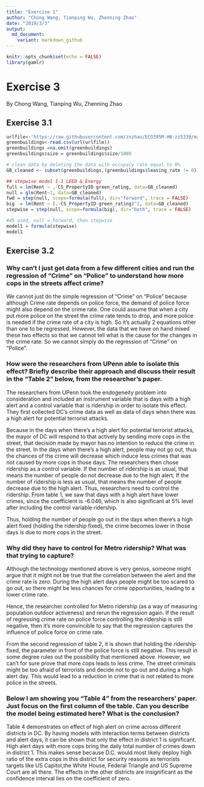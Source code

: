```yaml
---
title: "Exercise 1"
author: "Chong Wang, Tianping Wu, Zhenning Zhao"
date: "2019/3/3"
output:
  md_document:
    variant: markdown_github
---
```

```r
knitr::opts_chunk$set(echo = FALSE)
library(gamlr)
```

# Exercise 3
By Chong Wang, Tianping Wu, Zhenning Zhao

## Exercise 3.1

```r
urlfile<-'https://raw.githubusercontent.com/znzhao/ECO395M-HW-zz5339/master/HW1/greenbuildings.csv'
greenbuildings<-read.csv(url(urlfile))
greenbuildings =na.omit(greenbuildings)
greenbuildings$size = greenbuildings$size/1000

# clean data by deleting the data with occupacy rate equal to 0%
GB_cleaned <- subset(greenbuildings,(greenbuildings$leasing_rate != 0))
```

```r
## stepwise model 1.1 LEED & Energy
full = lm(Rent ~ .-CS_PropertyID-green_rating, data=GB_cleaned)
null = glm(Rent~1, data=GB_cleaned)
fwd = step(null, scope=formula(full), dir="forward", trace = FALSE)
big  = lm(Rent ~ (.-CS_PropertyID-green_rating)^2, data=GB_cleaned)
stepwise = step(null, scope=formula(big), dir="both", trace = FALSE)

#45 used, null = Forward, then stepwise 
model1 = formula(stepwise)
model1
```


## Exercise 3.2

### Why can’t I just get data from a few different cities and run the regression of “Crime” on “Police” to understand how more cops in the streets affect crime?

We cannot just do the simple regression of  “Crime” on “Police” because although Crime rate depends on police force, the demand of police force might also depend on the crime rate. One could assume that when a city put more police on the street the crime rate tends to drop, and more police is needed if the crime rate of a city is high. So it’s actually 2 equations other than one to be regressed. However, the data that we have on hand mixed these two effects so that we cannot tell what is the cause for the changes in the crime rate. So we cannot simply do the regression of “Crime” on “Police”.

### How were the researchers from UPenn able to isolate this effect? Briefly describe their approach and discuss their result in the “Table 2” below, from the researcher's paper.

The researchers from UPenn took the endogeneity problem into consideration and included an instrument variable that is days with a high alert and a control variable that is ridership in order to isolate this effect. They first collected DC’s crime data as well as data of days when there was a high alert for potential terrorist attacks.

Because in the days when there’s a high alert for potential terrorist attacks, the mayor of DC will respond to that actively by sending more cops in the street, that decision made by mayor has no intention to reduce the crime in the street. In the days when there’s a high alert, people may not go out, thus the chances of the crime will decrease which induce less crimes that was not caused by more cops in those days. The researchers then chose ridership as a control variable. If the number of ridership is as usual, that means the number of people do not decrease due to the high alert;  If the number of ridership is less as usual, that means the number of people decrease due to the high alert. Thus, researchers need to control the ridership. From table 1, we saw that days with a high alert have lower crimes, since the coefficient is -6.046, which is also significant at 5% level after including the control variable ridership. 

Thus, holding the number of people go out in the days when there’s a high alert fixed (holding the ridership fixed), the crime becomes lower in those days is due to more cops in the street.

### Why did they have to control for Metro ridership? What was that trying to capture?

Although the technology mentioned above is very genius, someone might argue that it might not be true that the correlation between the alert and the crime rate is zero. During the high alert days people might be too scared to go out, so there might be less chances for crime opportunities, leading to a lower crime rate. 

Hence, the researcher controlled for Metro ridership (as a way of measuring population outdoor activeness) and rerun the regression again. If the result of regressing crime rate on police force controlling the ridership is still negative, then it’s more convincible to say that the regression captures the influence of police force on crime rate.  

From the second regression of table 2, it is shown that holding the ridership fixed, the parameter in front of the police force is still negative. This result in some degree rules out the possibility that mentioned above. However, we can’t for sure prove that more cops leads to less crime. The street criminals might be too afraid of terrorists and decide not to go out and during a high alert day. This would lead to a reduction in crime that is not related to more police in the streets.

### Below I am showing you "Table 4" from the researchers' paper. Just focus on the first column of the table. Can you describe the model being estimated here? What is the conclusion?

Table 4 demonstrates on effect of high alert on crime across different districts in DC. By having models with interaction terms between districts and alert days, it can be shown that only the effect in district 1 is significant. High alert days with more cops bring the daily total number of crimes down in district 1. This makes sense because D.C. would most likely deploy high ratio of the extra cops in this district for security reasons as terrorists targets like US Capitol,the White House, Federal Triangle and US Supreme Court are all there. The effects in the other districts are insignificant as the confidence interval lies on the coefficient of zero.